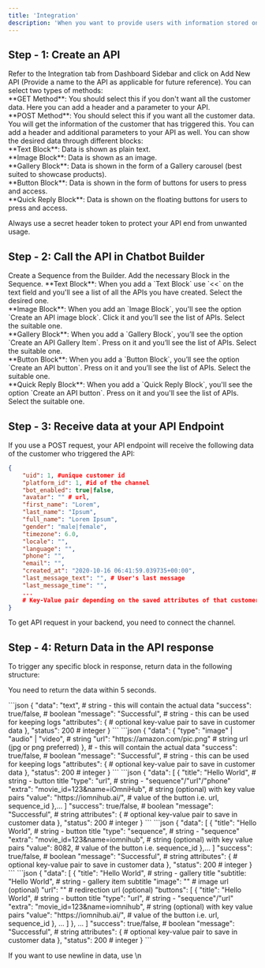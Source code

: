 ```yaml
---
title: 'Integration'
description: 'When you want to provide users with information stored on your server, you can easily do so through our API Integration module.'
---
```

## Step - 1: Create an API
<Steps>
  <Step title="Create New API">
    Refer to the Integration tab from Dashboard Sidebar and click on Add New API (Provide a name to the API as applicable for future reference).
  </Step>
  <Step title="Select Method">
    You can select two types of methods:<br />
**GET Method**: You should select this if you don't want all the customer data. Here you can add a header and a parameter to your API.<br />
**POST Method**: You should select this if you want all the customer data. You will get the information of the customer that has triggered this. You can add a header and additional parameters to your API as well.
  </Step>
  <Step title="Select Output Type">
    You can show the desired data through different blocks:
<br />**Text Block**: Data is shown as plain text.
<br />**Image Block**: Data is shown as an image.
<br />**Gallery Block**: Data is shown in the form of a Gallery carousel (best suited to showcase products).
<br />**Button Block**: Data is shown in the form of buttons for users to press and access.
<br />**Quick Reply Block**: Data is shown on the floating buttons for users to press and access.
  </Step>
</Steps>

<Tip>Always use a secret header token to protect your API end from unwanted usage.</Tip>


## Step - 2: Call the API in Chatbot Builder 
<Steps>
  <Step title="Create a Sequence">
    Create a Sequence from the Builder.
  </Step>
  <Step title="Create a Block">
    Add the necessary Block in the Sequence.
  </Step>
  <Step title="Call API in the Block">
**Text Block**: When you add a `Text Block` use `<<` on the text field and you'll see a list of all the APIs you have created. Select the desired one.
<br />**Image Block**: When you add an `Image Block`, you'll see the option `Create an API image block`. Click it and you’ll see the list of APIs. Select the suitable one.
<br />**Gallery Block**: When you add a `Gallery Block`, you’ll see the option `Create an API Gallery Item`. Press on it and you’ll see the list of APIs. Select the suitable one.
<br />**Button Block**: When you add a `Button Block`, you’ll see the option `Create an API button`. Press on it and you’ll see the list of APIs. Select the suitable one.
<br />**Quick Reply Block**: When you add a `Quick Reply Block`, you'll see the option `Create an API button`. Press on it and you'll see the list of APIs. Select the suitable one.
  </Step>
</Steps>

## Step - 3: Receive data at your API Endpoint

If you use a POST request, your API endpoint will receive the following data of the customer who triggered the API:
```json
{
    "uid": 1, #unique customer id
    "platform_id": 1, #id of the channel
    "bot_enabled": true|false,
    "avatar": "" # url,
    "first_name": "Lorem",
    "last_name": "Ipsum",
    "full_name": "Lorem Ipsum",
    "gender": "male|female",
    "timezone": 6.0,
    "locale": "",
    "language": "",
    "phone": "",
    "email": "",
    "created_at": "2020-10-16 06:41:59.039735+00:00", 
    "last_message_text": "", # User's last message
    "last_message_time": "",
    ...
    # Key-Value pair depending on the saved attributes of that customer
}
```

<Info>To get API request in your backend, you need to connect the channel.</Info>

## Step - 4: Return Data in the API response
To trigger any specific block in response, return data in the following structure:

<Warning>You need to return the data within 5 seconds.</Warning>

<Tabs>
  <Tab title="Text Block">
```json
{
    "data": "text", # string - this will contain the actual data
    "success": true/false, # boolean
    "message": "Successful", # string - this can be used for keeping logs
    "attributes": {
        # optional key-value pair to save in customer data
    },
    "status": 200 # integer
}
```
  </Tab>
  <Tab title="Image Block">
```json
{
    "data": {
      "type": "image" | "audio" | "video", # string
      "url": "https://amazon.com/pic.png" # string url (jpg or png preferred)
    }, # - this will contain the actual data
    "success": true/false, # boolean
    "message": "Successful", # string - this can be used for keeping logs
    "attributes": {
        # optional key-value pair to save in customer data
    },
    "status": 200 # integer
}
```
  </Tab>
  <Tab title="Button Block">
```json
{
    "data": [
        {
            "title": "Hello World", # string - button title
            "type": "url", # string - "sequence"/"url"/"phone"
            "extra": "movie_id=123&name=iOmniHub", # string (optional) with key value pairs
            "value": "https://iomnihub.ai/", # value of the button i.e. url, sequence_id
        },...
    ]
    "success": true/false, # boolean
    "message": "Successful", # string
    attributes": {
        # optional key-value pair to save in customer data
    },
    "status": 200 # integer
}
```
  </Tab>
  <Tab title="Quick Reply Block">
```json
{
    "data": [
        {
            "title": "Hello World", # string - button title
            "type": "sequence", # string - "sequence"
            "extra": "movie_id=123&name=iomnihub", # string (optional) with key value pairs
            "value": 8082, # value of the button i.e. sequence_id
        },...
    ]
    "success": true/false, # boolean
    "message": "Successful", # string
    attributes": {
        # optional key-value pair to save in customer data
    },
    "status": 200 # integer
}
```
  </Tab>
  <Tab title="Gallery Block">
```json
{
    "data": [
        {
            "title": "Hello World", # string - gallery title
            "subtitle: "Hello World", # string - gallery item subtitle
            "image": "" # image url (optional)
            "url": "" # redirection url (optional)
            "buttons": [
                {
                    "title": "Hello World", # string - button title
                    "type": "url", # string - "sequence"/"url"
                    "extra": "movie_id=123&name=iomnihub", # string (optional) with key value pairs
                    "value": "https://iomnihub.ai/", # value of the button i.e. url, sequence_id
                }, ...
            ]    
        }, ...
    ]
    "success": true/false, # boolean
    "message": "Successful", # string
    attributes": {
        # optional key-value pair to save in customer data
    },
    "status": 200 # integer
}
```
  </Tab>
</Tabs>

<Info>If you want to use newline in data, use \n</Info>

